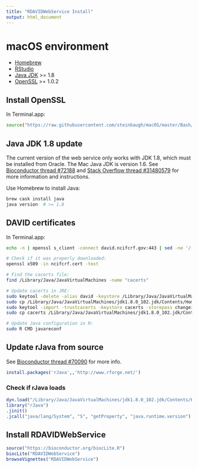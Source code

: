 ```yaml
---
title: "RDAVIDWebService Install"
output: html_document
---
```


# macOS environment

* [Homebrew](http://brew.sh)
* [RStudio](https://www.rstudio.com)
* [Java JDK](http://www.oracle.com/technetwork/java/javase/downloads/) >= 1.8
* [OpenSSL](https://www.openssl.org/source/) >= 1.0.2

## Install OpenSSL

In Terminal.app:

```bash
source("https://raw.githubusercontent.com/steinbaugh/macOS/master/Bash/install_openssl.sh")
```


## Java JDK 1.8 update

The current version of the web service only works with JDK 1.8, which must be
installed from Oracle. The Mac Java JDK is version 1.6. See
[Bioconductor thread #72188](https://support.bioconductor.org/p/72188/) and
[Stack Overflow thread #31480579](http://stackoverflow.com/questions/31480579/r-david-webservice-sudden-transport-error-301-error-moved-permanently) for more information and instructions.

Use Homebrew to install Java:

```bash
brew cask install java
java version  # >= 1.8
```


## DAVID certificates

In Terminal.app:

```bash
echo -n | openssl s_client -connect david.ncifcrf.gov:443 | sed -ne '/-BEGIN CERTIFICATE-/,/-END CERTIFICATE-/p' > ncifcrf.cert

# Check if it was properly downloaded:
openssl x509 -in ncifcrf.cert -text

# Find the cacerts file:
find /Library/Java/JavaVirtualMachines -name "cacerts"

# Update cacerts in JRE:
sudo keytool -delete -alias david -keystore /Library/Java/JavaVirtualMachines/jdk1.8.0_102.jdk/Contents/Home/jre/lib/security/cacerts -storepass changeit -noprompt
sudo cp /Library/Java/JavaVirtualMachines/jdk1.8.0_102.jdk/Contents/Home/jre/lib/security/cacerts .
sudo keytool -import -trustcacerts -keystore cacerts -storepass changeit -noprompt -alias david -file ncifcrf.cert
sudo cp cacerts /Library/Java/JavaVirtualMachines/jdk1.8.0_102.jdk/Contents/Home/jre/lib/security/cacerts

# Update Java configuration in R:
sudo R CMD javareconf
```


## Update rJava from source

See [Bioconductor thread #70090](https://support.bioconductor.org/p/70090/)
for more info.

```r
install.packages('rJava',,'http://www.rforge.net/')
```

### Check if rJava loads

```r
dyn.load("/Library/Java/JavaVirtualMachines/jdk1.8.0_102.jdk/Contents/Home/jre/lib/server/libjvm.dylib")
library("rJava")
.jinit()
.jcall("java/lang/System", "S", "getProperty", "java.runtime.version")
```


## Install RDAVIDWebService

```r
source("https://bioconductor.org/biocLite.R")
biocLite("RDAVIDWebService")
browseVignettes("RDAVIDWebService")
```
